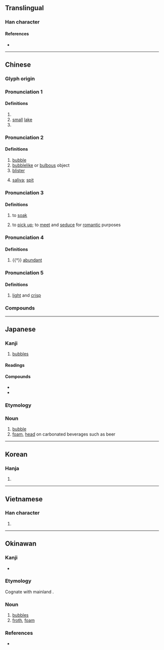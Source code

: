 {{character info/new}}
==Translingual==

===Han character===
{{Han char|rn=85|rad=水|as=05|sn=8|four=37112|canj=EPRU|ids=⿰氵包}}

====References====
* {{Han ref|kx=0617.070|dkj=17307|dj=1012.050|hdz=31591.050|uh=6CE1|ud=27873|bh=AA77|bd=43639}}

----

==Chinese==

===Glyph origin===
{{Han etym}}

===Pronunciation 1===
{{zh-forms|alt=脬-classifier}}
{{zh-pron
|m=pāo
|c=paau1
|mc=y<!--Does /bˠau/ have the proper noun sense only?-->
|oc=1+3
|cat=n,v,cls
}}

====Definitions====
{{zh-hanzi}}

# {{n-g|Name of a river.}}
# [[small]] [[lake]]
# {{zh-classifier|excreta}}

===Pronunciation 2===
{{zh-forms}}
{{zh-pron
|m=pào,er=y
|c=pou5,paau1
|c_note=pou5 - “bubble”; paau1 - “bulb”, e.g. {{zh-l|*燈泡}}
|h=pfs=phau
|mn=ml:phā/ml:phàu/ml:phāu/zz,tw:pho
|mn_note=pho - etymologically unrelated, meaning “bubble; saliva”
|mc=1
|oc=1
|cat=n
}}

====Definitions====
{{zh-hanzi}}

# [[bubble]]
# [[bubblelike]] or [[bulbous]] object
# [[blister]]
# {{lb|zh|Taiwan Min Nan}} [[saliva]]; [[spit]]

===Pronunciation 3===
{{zh-forms|alt=𣶐-to soak}}
{{zh-pron
|m=pào
|c=paau3
|h=pfs=phau
|mn=phàu
|oc=2
|cat=v
}}

====Definitions====
{{zh-hanzi}}

# to [[soak]]
# {{lb|zh|informal}} to [[pick up]]; to [[meet]] and [[seduce]] for [[romantic]] purposes

===Pronunciation 4===
{{zh-forms}}
{{zh-pron
|m=páo
|c=paau4
|cat=a
}}

====Definitions====
{{zh-hanzi}}

# {{†}} [[abundant]]

===Pronunciation 5===
{{zh-forms|alt=啵}}
{{zh-pron
|mn=phò
|cat=a
}}

====Definitions====
{{zh-hanzi}}

# {{lb|zh|Min Nan}} [[light]] and [[crisp]]

===Compounds===
{{zh-der|豆泡|燈泡|泡泡|泡沫|幻泡|夢幻泡影|充氣燈泡|冒泡兒|化為泡影|一泡子|冒泡|一泡|如法泡製|卵泡|泡漩|泡螺|潦漿泡|泡沫經濟|泡棉|泡麵|打泡|沖泡|泡飯|泡沫紅茶|泡麵哲學|泡影|眼泡|泡沫水泥|泡泡糖|泡沫橡膠|泡貨|泡湯|海泡石|燎漿泡|泡沫車|泡沫浴|液泡膜|泡水|液泡|泡磨菇|泡沫塑膠|泡沫玻璃|氣泡室|發泡成形|浸泡|泡茶|泡芙|燎泡|泡病號|濾泡期|濾泡|氣泡|潦泡|氣泡病|泡麵市場|泡菜|泡茶館|泡疹|泡燈|泡滾|泡沫髮膠|泡桐|泡幻|泡妞|泡沫劑|泡蘑菇|水泡|美得冒泡|肉眼泡兒|肥皂泡|電燈泡|肺泡}}

{{zh-cat|Intermediate}}

----

==Japanese==

===Kanji===
{{ja-kanji|grade=c|rs=水05}}

# [[bubble]]s

====Readings====
{{ja-readings
|on=ほう
|kun=あわ-
}}

====Compounds====
* {{ja-r|泡盛|あわもり}}
* {{ja-r|発泡酒|はっぽうしゅ}}

===Etymology===
{{ja-kanjitab|あわ|yomi=k}}
{{rfe|ja}}

===Noun===
{{ja-noun|あわ}}

# [[bubble]]
# [[foam]], [[head]] on carbonated beverages such as beer

----

==Korean==

===Hanja===
{{ko-hanja|hangeul=포|eumhun=|rv=po|mr=p'o|y=pho}}

# {{defn|lang=ko|sort=水05}}

----

==Vietnamese==

===Han character===
{{vi-hantu|[[bàu]], [[bảo]], [[bào]], [[bầu]], [[phao]]|rs=水05}}

# {{defn|lang=vi|sort=水05}}

----

==Okinawan==

===Kanji===
{{head|ryu|Han character}}

* {{ja-readings|kun=[[あー]] ('ā)}}

===Etymology===
Cognate with mainland {{cog|ja|泡|tr=awa}}.

===Noun===
{{head|ryu|noun|hiragana|あー|rōmaji|'ā|sort=ああ}}

# [[bubble]]s
# [[froth]], [[foam]]

===References===
* {{R:JLect|あー【泡・沫】|4024|aa}}
